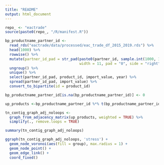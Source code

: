 ```yaml
---
title: "README"
output: html_document
---
```


```r
repo_ <- "eactrade"
source(paste0(repo_, "/R/manifest.R"))
```

```r
bp_productname_partner_id <- 
  read_rds("eactrade/data/processed/eac_trade_df_2015_2019.rds") %>%
  head(1000) %>% 
  rowwise() %>%
  mutate(partner_id_pad = str_pad(paste0(partner_id, sample.int(1000, 1)),
                                  width = 11, pad = "0", side = "right")) %>%
  ungroup() %>%
  unique() %>%
  select(partner_id_pad, product_id, import_value, year) %>%
  spread(partner_id_pad, import_value) %>%
  convert_to_bipartite(id = product_id)

bp_productname_partner_id[is.na(bp_productname_partner_id)] <- 0

up_products <-bp_productname_partner_id %*% t(bp_productname_partner_id)

tn_contig_graph_adj_noloops <- 
  graph_from_adjacency_matrix(up_products, weighted = TRUE) %>%
  simplify(., remove.loops = TRUE)

summary(tn_contig_graph_adj_noloops)

```


```r
ggraph(tn_contig_graph_adj_noloops, 'stress') + 
  geom_node_voronoi(aes(fill = group), max.radius = 1) + 
  geom_node_point() + 
  geom_edge_link() + 
  coord_fixed()
```
